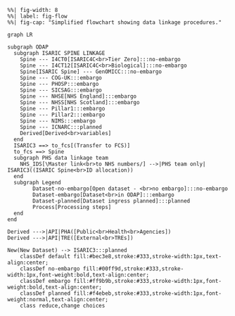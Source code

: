 ```mermaid
%%| fig-width: 8
%%| label: fig-flow
%%| fig-cap: "Simplified flowchart showing data linkage procedures."

graph LR

subgraph ODAP
  subgraph ISARIC SPINE LINKAGE
    Spine --- I4CT0[ISARIC4C<br>Tier Zero]:::no-embargo
    Spine --- I4CT12[ISARIC4C<br>Biological]:::no-embargo
    Spine[ISARIC Spine] --- GenOMICC:::no-embargo
    Spine --- COG-UK:::embargo
    Spine --- PHOSP:::embargo
    Spine --- SICSAG:::embargo
    Spine --- NHSE[NHS England]:::embargo  
    Spine --- NHSS[NHS Scotland]:::embargo
    Spine --- Pillar1:::embargo
    Spine --- Pillar2:::embargo
    Spine --- NIMS:::embargo
    Spine --- ICNARC:::planned
    Derived[Derived<br>variables]
  end
  ISARIC3 ==> to_fcs[(Transfer to FCS)]
  to_fcs ==> Spine
  subgraph PHS data linkage team
    NHS_IDS[\Master link<br>to NHS numbers/] -->|PHS team only| ISARIC3((ISARIC Spine<br>ID allocation))
  end
  subgraph Legend
        Dataset-no-embargo[Open dataset - <br>no embargo]:::no-embargo
        Dataset-embargo[Dataset<br>in ODAP]:::embargo
        Dataset-planned[Dataset ingress planned]:::planned
        Process[Processing steps] 
  end
end

Derived --->|API|PHA([Public<br>Health<br>Agencies])
Derived --->|API|TRE([External<br>TREs])

New(New Dataset) --> ISARIC3:::planned
    classDef default fill:#bec3e8,stroke:#333,stroke-width:1px,text-align:center;
    classDef no-embargo fill:#00ff9d,stroke:#333,stroke-width:1px,font-weight:bold,text-align:center;
    classDef embargo fill:#ff9b9b,stroke:#333,stroke-width:1px,font-weight:bold,text-align:center;
    classDef planned fill:#f4ebeb,stroke:#333,stroke-width:1px,font-weight:normal,text-align:center;
    class reduce,change choices
```
